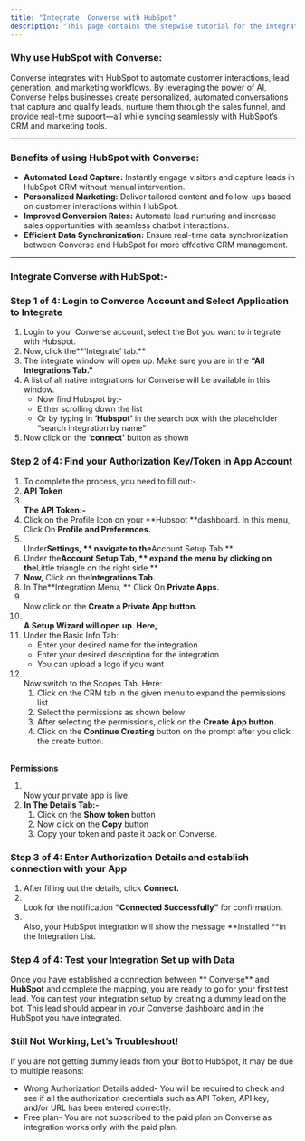 ```yaml
---
title: "Integrate  Converse with HubSpot"
description: "This page contains the stepwise tutorial for the integration with  Converse"
---
```


### **Why use HubSpot with  Converse:**

 Converse integrates with HubSpot to automate customer interactions, lead generation, and marketing workflows. By leveraging the power of AI,  Converse helps businesses create personalized, automated conversations that capture and qualify leads, nurture them through the sales funnel, and provide real-time support—all while syncing seamlessly with HubSpot’s CRM and marketing tools.

---

### **Benefits of using HubSpot with  Converse:**

- **Automated Lead Capture:** Instantly engage visitors and capture leads in HubSpot CRM without manual intervention.
- **Personalized Marketing:** Deliver tailored content and follow-ups based on customer interactions within HubSpot.
- **Improved Conversion Rates:** Automate lead nurturing and increase sales opportunities with seamless chatbot interactions.
- **Efficient Data Synchronization:** Ensure real-time data synchronization between  Converse and HubSpot for more effective CRM management.

---

### **Integrate  Converse with HubSpot:-**

### **Step 1 of 4: Login to  Converse Account and Select Application to Integrate**

1. Login to your  Converse account, select the Bot you want to integrate with Hubspot.
2. Now, click the**‘Integrate’ tab.** 
3. The integrate window will open up. Make sure you are in the **“All Integrations Tab.”**
4. A list of all native integrations for  Converse will be available in this window.
   - Now find Hubspot by:-
   - Either scrolling down the list
   - Or by typing in **‘**Hubspot**’** in the search box with the placeholder “search integration by name”
5. Now click on the ‘**connect’** button as shown

### **Step 2 of 4: Find your Authorization Key/Token in App Account**

 1. To complete the process, you need to fill out:-
 2. **API Token**
 3. **\
    The API Token:-**
 4. Click on the Profile Icon on your **Hubspot **dashboard. In this menu, Click On **Profile and Preferences.**
 5. \
    Under**Settings, ** navigate to the**Account Setup Tab.** 
 6. Under the**Account Setup Tab, ** expand the menu by clicking on the**Little triangle on the right side.** 
 7. **Now,** Click on the**Integrations Tab.** 
 8. In The**Integration Menu, ** Click On **Private Apps.**
 9. \
    Now click on the **Create a Private App button.**
10. **\
    A Setup Wizard will open up. Here,**
11. Under the Basic Info Tab:
    - Enter your desired name for the integration
    - Enter your desired description for the integration
    - You can upload a logo if you want
12. \
    Now switch to the Scopes Tab. Here:
    1. Click on the CRM tab in the given menu to expand the permissions list.
    2. Select the permissions as shown below
    3. After selecting the permissions, click on the **Create App button.**
    4. Click on the **Continue Creating** button on the prompt after you click the create button.

**\
Permissions**

1. \
   Now your private app is live.
2. **In The Details Tab:-**
   1. Click on the **Show token** button
   2. Now click on the **Copy** button
   3. Copy your token and paste it back on  Converse.

### **Step 3 of 4: Enter Authorization Details and establish connection with your App**

1. After filling out the details, click **Connect.**
2. \
   Look for the notification **“Connected Successfully”** for confirmation.
3. \
   Also, your HubSpot integration will show the message **Installed **in the Integration List.

### **Step 4 of 4: Test your Integration Set up with Data**

Once you have established a connection between ** Converse** and **HubSpot** and complete the mapping, you are ready to go for your first test lead. You can test your integration setup by creating a dummy lead on the bot. This lead should appear in your  Converse dashboard and in the HubSpot you have integrated.

### **Still Not Working, Let’s Troubleshoot\!**

If you are not getting dummy leads from your Bot to HubSpot, it may be due to multiple reasons:

- Wrong Authorization Details added- You will be required to check and see if all the authorization credentials such as API Token, API key, and/or URL has been entered correctly.
- Free plan- You are not subscribed to the paid plan on  Converse as integration works only with the paid plan.

 